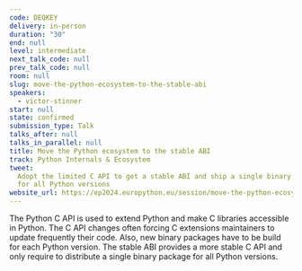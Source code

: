 ```yaml
---
code: DEQKEY
delivery: in-person
duration: "30"
end: null
level: intermediate
next_talk_code: null
prev_talk_code: null
room: null
slug: move-the-python-ecosystem-to-the-stable-abi
speakers:
  - victor-stinner
start: null
state: confirmed
submission_type: Talk
talks_after: null
talks_in_parallel: null
title: Move the Python ecosystem to the stable ABI
track: Python Internals & Ecosystem
tweet:
  Adopt the limited C API to get a stable ABI and ship a single binary package
  for all Python versions
website_url: https://ep2024.europython.eu/session/move-the-python-ecosystem-to-the-stable-abi
---
```


The Python C API is used to extend Python and make C libraries accessible in
Python. The C API changes often forcing C extensions maintainers to update
frequently their code. Also, new binary packages have to be build for each
Python version. The stable ABI provides a more stable C API and only require to
distribute a single binary package for all Python versions.
